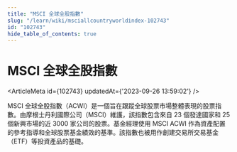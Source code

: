 ```yaml
---
title: "MSCI 全球全股指數"
slug: "/learn/wiki/msciallcountryworldindex-102743"
id: "102743"
hide_table_of_contents: true
---
```



# MSCI 全球全股指數

<ArticleMeta id={102743} updatedAt={'2023-09-26 13:59:02'} />
<div className='border-solid border-b border-t-0 my-4 border-[var(--ifm-color-gray-300)]' />

MSCI 全球全股指數（ACWI）是一個旨在跟蹤全球股票市場整體表現的股票指數。由摩根士丹利國際公司（MSCI）維護，該指數包含來自 23 個發達國家和 25 個新興市場的近 3000 家公司的股票。基金經理使用 MSCI ACWI 作為資產配置的參考指導和全球股票基金績效的基準。該指數也被用作創建交易所交易基金（ETF）等投資產品的基礎。
